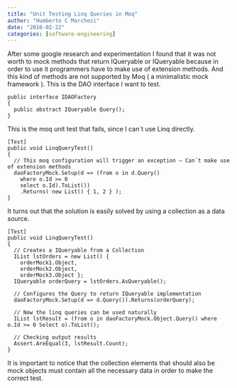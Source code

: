```yaml
---
title: "Unit Testing Linq Queries in Moq"
author: "Humberto C Marchezi"
date: "2010-02-22"
categories: [software-engineering]
---
```


After some google research and experimentation I found that it was not
worth to mock methods that return IQueryable or IQueryable because in
order to use it programmers have to make use of extension methods. And
this kind of methods are not supported by Moq ( a minimalistic mock
framework ). This is the DAO interface I want to test.

``` prettyprint
public interface IDAOFactory
{
  public abstract IQueryable Query();
}
```

This is the moq unit test that fails, since I can´t use Linq directly.

``` prettyprint
[Test]
public void LinqQueryTest()
{ 
  // This moq configuration will trigger an exception – Can´t make use of extension methods
  daoFactoryMock.Setup(d => (from o in d.Query()
    where o.Id >= 0
    select o.Id).ToList())
    .Returns( new List() { 1, 2 } );
}
```

It turns out that the solution is easily solved by using a collection as
a data source.

``` prettyprint
[Test]
public void LinqQueryTest()
{
  // Creates a IQueryable from a Collection
  IList lstOrders = new List() { 
    orderMock1.Object, 
    orderMock2.Object, 
    orderMock3.Object };
  IQueryable orderQuery = lstOrders.AsQueryable();

  // Configures the Query to return IQueryable implementation
  daoFactoryMock.Setup(d => d.Query()).Returns(orderQuery);

  // Now the linq queries can be used naturally 
  IList lstResult = (from o in daoFactoryMock.Object.Query() where o.Id >= 0 Select o).ToList();

  // Checking output results
  Assert.AreEqual(3, lstResult.Count);
}
```

It is important to notice that the collection elements that should also
be mock objects must contain all the necessary data in order to make the
correct test.
